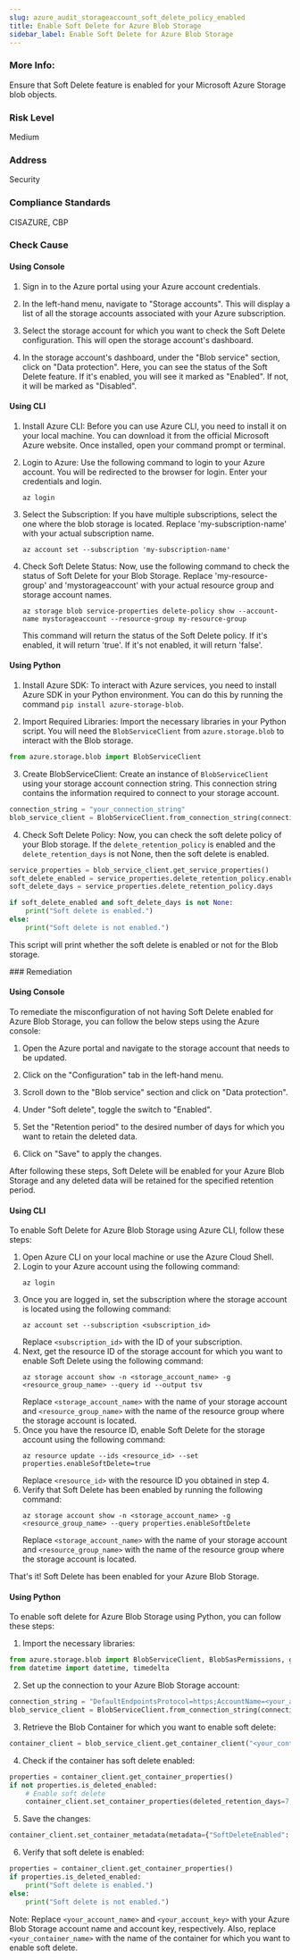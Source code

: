 ```yaml
---
slug: azure_audit_storageaccount_soft_delete_policy_enabled
title: Enable Soft Delete for Azure Blob Storage
sidebar_label: Enable Soft Delete for Azure Blob Storage
---
```


### More Info:

Ensure that Soft Delete feature is enabled for your Microsoft Azure Storage blob objects.

### Risk Level

Medium

### Address

Security

### Compliance Standards

CISAZURE, CBP


<Tabs><Tab title='Cause'>
### Check Cause

#### Using Console

1. Sign in to the Azure portal using your Azure account credentials.

2. In the left-hand menu, navigate to "Storage accounts". This will display a list of all the storage accounts associated with your Azure subscription.

3. Select the storage account for which you want to check the Soft Delete configuration. This will open the storage account's dashboard.

4. In the storage account's dashboard, under the "Blob service" section, click on "Data protection". Here, you can see the status of the Soft Delete feature. If it's enabled, you will see it marked as "Enabled". If not, it will be marked as "Disabled".

#### Using CLI

1. Install Azure CLI: Before you can use Azure CLI, you need to install it on your local machine. You can download it from the official Microsoft Azure website. Once installed, open your command prompt or terminal.

2. Login to Azure: Use the following command to login to your Azure account. You will be redirected to the browser for login. Enter your credentials and login.
   ```
   az login
   ```
3. Select the Subscription: If you have multiple subscriptions, select the one where the blob storage is located. Replace 'my-subscription-name' with your actual subscription name.
   ```
   az account set --subscription 'my-subscription-name'
   ```
4. Check Soft Delete Status: Now, use the following command to check the status of Soft Delete for your Blob Storage. Replace 'my-resource-group' and 'mystorageaccount' with your actual resource group and storage account names.
   ```
   az storage blob service-properties delete-policy show --account-name mystorageaccount --resource-group my-resource-group
   ```
   This command will return the status of the Soft Delete policy. If it's enabled, it will return 'true'. If it's not enabled, it will return 'false'.

#### Using Python

1. Install Azure SDK: To interact with Azure services, you need to install Azure SDK in your Python environment. You can do this by running the command `pip install azure-storage-blob`.

2. Import Required Libraries: Import the necessary libraries in your Python script. You will need the `BlobServiceClient` from `azure.storage.blob` to interact with the Blob storage.

```python
from azure.storage.blob import BlobServiceClient
```

3. Create BlobServiceClient: Create an instance of `BlobServiceClient` using your storage account connection string. This connection string contains the information required to connect to your storage account.

```python
connection_string = "your_connection_string"
blob_service_client = BlobServiceClient.from_connection_string(connection_string)
```

4. Check Soft Delete Policy: Now, you can check the soft delete policy of your Blob storage. If the `delete_retention_policy` is enabled and the `delete_retention_days` is not None, then the soft delete is enabled.

```python
service_properties = blob_service_client.get_service_properties()
soft_delete_enabled = service_properties.delete_retention_policy.enabled
soft_delete_days = service_properties.delete_retention_policy.days

if soft_delete_enabled and soft_delete_days is not None:
    print("Soft delete is enabled.")
else:
    print("Soft delete is not enabled.")
```

This script will print whether the soft delete is enabled or not for the Blob storage.

</Tab>


<Tab title='Remediation'>
### Remediation

#### Using Console

To remediate the misconfiguration of not having Soft Delete enabled for Azure Blob Storage, you can follow the below steps using the Azure console:

1. Open the Azure portal and navigate to the storage account that needs to be updated.

2. Click on the "Configuration" tab in the left-hand menu.

3. Scroll down to the "Blob service" section and click on "Data protection".

4. Under "Soft delete", toggle the switch to "Enabled".

5. Set the "Retention period" to the desired number of days for which you want to retain the deleted data.

6. Click on "Save" to apply the changes.

After following these steps, Soft Delete will be enabled for your Azure Blob Storage and any deleted data will be retained for the specified retention period.

#### Using CLI

To enable Soft Delete for Azure Blob Storage using Azure CLI, follow these steps:

1. Open Azure CLI on your local machine or use the Azure Cloud Shell.
2. Login to your Azure account using the following command:
   ```
   az login
   ```
3. Once you are logged in, set the subscription where the storage account is located using the following command:
   ```
   az account set --subscription <subscription_id>
   ```
   Replace `<subscription_id>` with the ID of your subscription.
4. Next, get the resource ID of the storage account for which you want to enable Soft Delete using the following command:
   ```
   az storage account show -n <storage_account_name> -g <resource_group_name> --query id --output tsv
   ```
   Replace `<storage_account_name>` with the name of your storage account and `<resource_group_name>` with the name of the resource group where the storage account is located.
5. Once you have the resource ID, enable Soft Delete for the storage account using the following command:
   ```
   az resource update --ids <resource_id> --set properties.enableSoftDelete=true
   ```
   Replace `<resource_id>` with the resource ID you obtained in step 4.
6. Verify that Soft Delete has been enabled by running the following command:
   ```
   az storage account show -n <storage_account_name> -g <resource_group_name> --query properties.enableSoftDelete
   ```
   Replace `<storage_account_name>` with the name of your storage account and `<resource_group_name>` with the name of the resource group where the storage account is located.

That's it! Soft Delete has been enabled for your Azure Blob Storage.

#### Using Python

To enable soft delete for Azure Blob Storage using Python, you can follow these steps:

1. Import the necessary libraries:

```python
from azure.storage.blob import BlobServiceClient, BlobSasPermissions, generate_blob_sas
from datetime import datetime, timedelta
```

2. Set up the connection to your Azure Blob Storage account:

```python
connection_string = "DefaultEndpointsProtocol=https;AccountName=<your_account_name>;AccountKey=<your_account_key>;EndpointSuffix=core.windows.net"
blob_service_client = BlobServiceClient.from_connection_string(connection_string)
```

3. Retrieve the Blob Container for which you want to enable soft delete:

```python
container_client = blob_service_client.get_container_client("<your_container_name>")
```

4. Check if the container has soft delete enabled:

```python
properties = container_client.get_container_properties()
if not properties.is_deleted_enabled:
    # Enable soft delete
    container_client.set_container_properties(deleted_retention_days=7, is_deleted_enabled=True)
```

5. Save the changes:

```python
container_client.set_container_metadata(metadata={"SoftDeleteEnabled": "True"})
```

6. Verify that soft delete is enabled:

```python
properties = container_client.get_container_properties()
if properties.is_deleted_enabled:
    print("Soft delete is enabled.")
else:
    print("Soft delete is not enabled.")
```

Note: Replace `<your_account_name>` and `<your_account_key>` with your Azure Blob Storage account name and account key, respectively. Also, replace `<your_container_name>` with the name of the container for which you want to enable soft delete.




</Tab>
</Tabs>